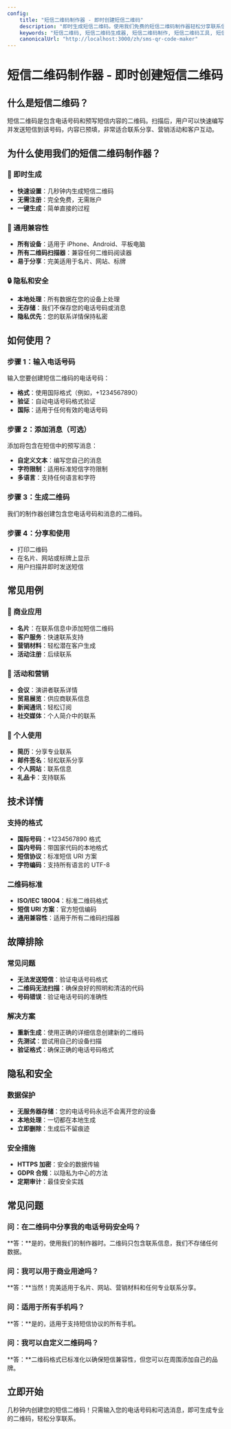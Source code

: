 ```yaml
---
config:
    title: "短信二维码制作器 - 即时创建短信二维码"
    description: "即时生成短信二维码。使用我们免费的短信二维码制作器轻松分享联系信息和短信内容。"
    keywords: "短信二维码, 短信二维码生成器, 短信二维码制作, 短信二维码工具, 短信二维码免费"
    canonicalUrl: "http://localhost:3000/zh/sms-qr-code-maker"
---
```


# 短信二维码制作器 - 即时创建短信二维码

## 什么是短信二维码？

短信二维码是包含电话号码和预写短信内容的二维码。扫描后，用户可以快速编写并发送短信到该号码，内容已预填，非常适合联系分享、营销活动和客户互动。

## 为什么使用我们的短信二维码制作器？

### 🚀 即时生成

-   **快速设置**：几秒钟内生成短信二维码
-   **无需注册**：完全免费，无需账户
-   **一键生成**：简单直接的过程

### 📱 通用兼容性

-   **所有设备**：适用于 iPhone、Android、平板电脑
-   **所有二维码扫描器**：兼容任何二维码阅读器
-   **易于分享**：完美适用于名片、网站、标牌

### 🔒 隐私和安全

-   **本地处理**：所有数据在您的设备上处理
-   **无存储**：我们不保存您的电话号码或消息
-   **隐私优先**：您的联系详情保持私密

## 如何使用？

### 步骤 1：输入电话号码

输入您要创建短信二维码的电话号码：

-   **格式**：使用国际格式（例如，+1234567890）
-   **验证**：自动电话号码格式验证
-   **国际**：适用于任何有效的电话号码

### 步骤 2：添加消息（可选）

添加将包含在短信中的预写消息：

-   **自定义文本**：编写您自己的消息
-   **字符限制**：适用标准短信字符限制
-   **多语言**：支持任何语言和字符

### 步骤 3：生成二维码

我们的制作器创建包含您电话号码和消息的二维码。

### 步骤 4：分享和使用

-   打印二维码
-   在名片、网站或标牌上显示
-   用户扫描并即时发送短信

## 常见用例

### 🏢 商业应用

-   **名片**：在联系信息中添加短信二维码
-   **客户服务**：快速联系支持
-   **营销材料**：轻松潜在客户生成
-   **活动注册**：后续联系

### 🎉 活动和营销

-   **会议**：演讲者联系详情
-   **贸易展览**：供应商联系信息
-   **新闻通讯**：轻松订阅
-   **社交媒体**：个人简介中的联系

### 📱 个人使用

-   **简历**：分享专业联系
-   **邮件签名**：轻松联系分享
-   **个人网站**：联系信息
-   **礼品卡**：支持联系

## 技术详情

### 支持的格式

-   **国际号码**：+1234567890 格式
-   **国内号码**：带国家代码的本地格式
-   **短信协议**：标准短信 URI 方案
-   **字符编码**：支持所有语言的 UTF-8

### 二维码标准

-   **ISO/IEC 18004**：标准二维码格式
-   **短信 URI 方案**：官方短信编码
-   **通用兼容性**：适用于所有二维码扫描器

## 故障排除

### 常见问题

-   **无法发送短信**：验证电话号码格式
-   **二维码无法扫描**：确保良好的照明和清洁的代码
-   **号码错误**：验证电话号码的准确性

### 解决方案

-   **重新生成**：使用正确的详细信息创建新的二维码
-   **先测试**：尝试用自己的设备扫描
-   **验证格式**：确保正确的电话号码格式

## 隐私和安全

### 数据保护

-   **无服务器存储**：您的电话号码永远不会离开您的设备
-   **本地处理**：一切都在本地生成
-   **立即删除**：生成后不留痕迹

### 安全措施

-   **HTTPS 加密**：安全的数据传输
-   **GDPR 合规**：以隐私为中心的方法
-   **定期审计**：最佳安全实践

## 常见问题

### 问：在二维码中分享我的电话号码安全吗？

**答：**是的，使用我们的制作器时。二维码只包含联系信息，我们不存储任何数据。

### 问：我可以用于商业用途吗？

**答：**当然！完美适用于名片、网站、营销材料和任何专业联系分享。

### 问：适用于所有手机吗？

**答：**是的，适用于支持短信协议的所有手机。

### 问：我可以自定义二维码吗？

**答：**二维码格式已标准化以确保短信兼容性，但您可以在周围添加自己的品牌。

## 立即开始

几秒钟内创建您的短信二维码！只需输入您的电话号码和可选消息，即可生成专业的二维码，轻松分享联系。
